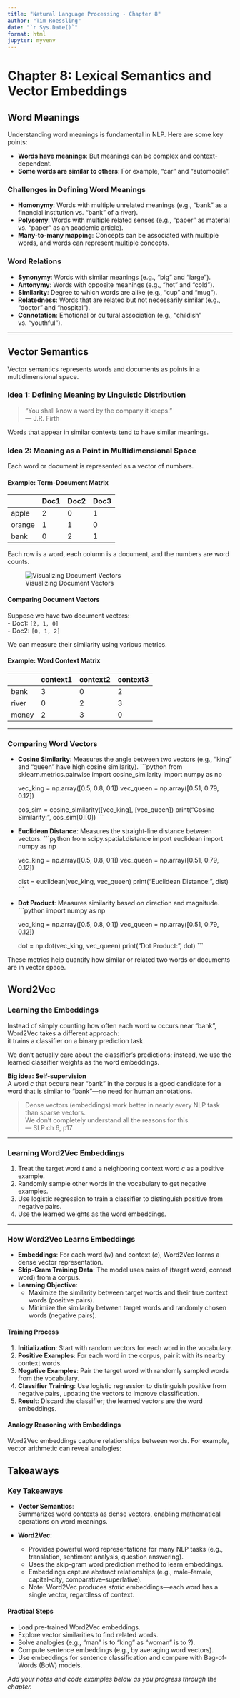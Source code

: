 ```yaml
---
title: "Natural Language Processing - Chapter 8"
author: "Tim Roessling"
date: "`r Sys.Date()`"
format: html
jupyter: myvenv
---
```


# Chapter 8: Lexical Semantics and Vector Embeddings

## Word Meanings

Understanding word meanings is fundamental in NLP. Here are some key points:

- **Words have meanings**: But meanings can be complex and context-dependent.
- **Some words are similar to others**: For example, "car" and "automobile".

### Challenges in Defining Word Meanings

- **Homonymy**: Words with multiple unrelated meanings (e.g., "bank" as a financial institution vs. "bank" of a river).
- **Polysemy**: Words with multiple related senses (e.g., "paper" as material vs. "paper" as an academic article).
- **Many-to-many mapping**: Concepts can be associated with multiple words, and words can represent multiple concepts.

### Word Relations

- **Synonymy**: Words with similar meanings (e.g., "big" and "large").
- **Antonymy**: Words with opposite meanings (e.g., "hot" and "cold").
- **Similarity**: Degree to which words are alike (e.g., "cup" and "mug").
- **Relatedness**: Words that are related but not necessarily similar (e.g., "doctor" and "hospital").
- **Connotation**: Emotional or cultural association (e.g., "childish" vs. "youthful").

---

## Vector Semantics

Vector semantics represents words and documents as points in a multidimensional space.

### Idea 1: Defining Meaning by Linguistic Distribution

> "You shall know a word by the company it keeps."  
> — J.R. Firth

Words that appear in similar contexts tend to have similar meanings.

### Idea 2: Meaning as a Point in Multidimensional Space

Each word or document is represented as a vector of numbers.

#### Example: Term-Document Matrix

|       | Doc1 | Doc2 | Doc3 |
|-------|------|------|------|
| apple |  2   |  0   |  1   |
| orange|  1   |  1   |  0   |
| bank  |  0   |  2   |  1   |

Each row is a word, each column is a document, and the numbers are word counts.

![Visualizing Document Vectors](images/chapter8_1.png)

#### Comparing Document Vectors

Suppose we have two document vectors:  
- Doc1: `[2, 1, 0]`  
- Doc2: `[0, 1, 2]`

We can measure their similarity using various metrics.

#### Example: Word Context Matrix

|       | context1 | context2 | context3 |
|-------|----------|----------|----------|
| bank  |    3     |    0     |    2     |
| river |    0     |    2     |    3     |
| money |    2     |    3     |    0     |

---

### Comparing Word Vectors

- **Cosine Similarity**: Measures the angle between two vectors (e.g., "king" and "queen" have high cosine similarity).
    ```python
    from sklearn.metrics.pairwise import cosine_similarity
    import numpy as np

    vec_king = np.array([0.5, 0.8, 0.1])
    vec_queen = np.array([0.51, 0.79, 0.12])

    cos_sim = cosine_similarity([vec_king], [vec_queen])
    print("Cosine Similarity:", cos_sim[0][0])
    ```

- **Euclidean Distance**: Measures the straight-line distance between vectors.
    ```python
    from scipy.spatial.distance import euclidean
    import numpy as np

    vec_king = np.array([0.5, 0.8, 0.1])
    vec_queen = np.array([0.51, 0.79, 0.12])

    dist = euclidean(vec_king, vec_queen)
    print("Euclidean Distance:", dist)
    ```

- **Dot Product**: Measures similarity based on direction and magnitude.
    ```python
    import numpy as np

    vec_king = np.array([0.5, 0.8, 0.1])
    vec_queen = np.array([0.51, 0.79, 0.12])

    dot = np.dot(vec_king, vec_queen)
    print("Dot Product:", dot)
    ```

These metrics help quantify how similar or related two words or documents are in vector space.


## Word2Vec




### Learning the Embeddings
Instead of simply counting how often each word *w* occurs near "bank", Word2Vec takes a different approach:  
it trains a classifier on a binary prediction task.

We don't actually care about the classifier's predictions; instead, we use the learned classifier weights as the word embeddings.

**Big idea: Self-supervision**  
A word *c* that occurs near "bank" in the corpus is a good candidate for a word that is similar to "bank"—no need for human annotations.

> Dense vectors (embeddings) work better in nearly every NLP task than sparse vectors.  
> We don’t completely understand all the reasons for this.  
> — SLP ch 6, p17

---

### Learning Word2Vec Embeddings

1. Treat the target word *t* and a neighboring context word *c* as a positive example.
2. Randomly sample other words in the vocabulary to get negative examples.
3. Use logistic regression to train a classifier to distinguish positive from negative pairs.
4. Use the learned weights as the word embeddings.

---
### How Word2Vec Learns Embeddings

- **Embeddings**: For each word (*w*) and context (*c*), Word2Vec learns a dense vector representation.
- **Skip-Gram Training Data**: The model uses pairs of (target word, context word) from a corpus.
- **Learning Objective**:
    - Maximize the similarity between target words and their true context words (positive pairs).
    - Minimize the similarity between target words and randomly chosen words (negative pairs).

#### Training Process

1. **Initialization**: Start with random vectors for each word in the vocabulary.
2. **Positive Examples**: For each word in the corpus, pair it with its nearby context words.
3. **Negative Examples**: Pair the target word with randomly sampled words from the vocabulary.
4. **Classifier Training**: Use logistic regression to distinguish positive from negative pairs, updating the vectors to improve classification.
5. **Result**: Discard the classifier; the learned vectors are the word embeddings.

#### Analogy Reasoning with Embeddings

Word2Vec embeddings capture relationships between words. For example, vector arithmetic can reveal analogies:


## Takeaways
### Key Takeaways

- **Vector Semantics**:  
    Summarizes word contexts as dense vectors, enabling mathematical operations on word meanings.

- **Word2Vec**:  
    - Provides powerful word representations for many NLP tasks (e.g., translation, sentiment analysis, question answering).
    - Uses the skip-gram word prediction method to learn embeddings.
    - Embeddings capture abstract relationships (e.g., male–female, capital–city, comparative–superlative).
    - Note: Word2Vec produces *static* embeddings—each word has a single vector, regardless of context.

#### Practical Steps

- Load pre-trained Word2Vec embeddings.
- Explore vector similarities to find related words.
- Solve analogies (e.g., "man" is to "king" as "woman" is to ?).
- Compute sentence embeddings (e.g., by averaging word vectors).
- Use embeddings for sentence classification and compare with Bag-of-Words (BoW) models.


*Add your notes and code examples below as you progress through the chapter.*